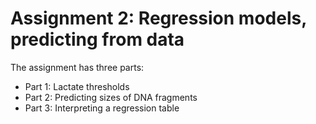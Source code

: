 # Assignment 2: Regression models, predicting from data  {#assignment2}


The assignment has three parts:

- Part 1: Lactate thresholds
- Part 2: Predicting sizes of DNA fragments
- Part 3: Interpreting a regression table
